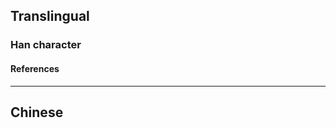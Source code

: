 {{also|烴}}
{{character info}}
==Translingual==

===Han character===
{{Han char|rn=86|rad=火|as=05|sn=9|four=9781|canj=FNOM|ids=⿰火𢀖}}

====References====
{{Han ref|kx=0669.101|hdz=32198.020|uh=70C3}}

----

==Chinese==
{{zh-see|烴}}
